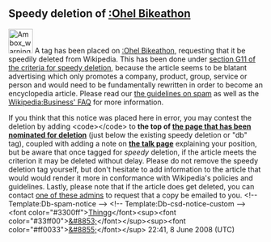 <article id="17845543" title=User talk:Bikeman24>
	<talkpage id="17845543" title="User talk:Bikeman24">

==Speedy deletion of [[:Ohel Bikeathon]]==
[[Image:Ambox warning_pn.svg|48px|left]] A tag has been placed on [[:Ohel Bikeathon]], requesting that it be speedily deleted from Wikipedia. This has been done under [[WP:CSD#G11|section G11 of the criteria for speedy deletion]], because the article seems to be blatant advertising which only promotes a company, product, group, service or person and would need to be fundamentally rewritten in order to become an encyclopedia article. Please read our [[Wikipedia:Spam|the guidelines on spam]] as well as the [[Wikipedia:Business' FAQ]] for more information. 

If you think that this notice was placed here in error, you may contest the deletion by adding &lt;code&gt;{{tl|hangon}}&lt;/code&gt; to '''the top of [[:Ohel Bikeathon|the page that has been nominated for deletion]]''' (just below the existing speedy deletion or &quot;db&quot; tag), coupled with adding a note on '''[[ Talk:Ohel Bikeathon|the talk page]]''' explaining your position, but be aware that once tagged for ''speedy'' deletion, if the article meets the criterion it may be deleted without delay. Please do not remove the speedy deletion tag yourself, but don't hesitate to add information to the article that would would render it more in conformance with Wikipedia's policies and guidelines. Lastly, please note that if the article does get deleted, you can contact [[:Category:Wikipedia administrators who will provide copies of deleted articles|one of these admins]] to request that a copy be emailed to you. &lt;!-- Template:Db-spam-notice --&gt; &lt;!-- Template:Db-csd-notice-custom --&gt; &lt;font color=&quot;#3300ff&quot;&gt;[[User:Thingg|Thingg]]&lt;/font&gt;&lt;sup&gt;&lt;font color=&quot;#33ff00&quot;&gt;[[User talk:Thingg|&amp;#8853;]]&lt;/font&gt;&lt;/sup&gt;&lt;sup&gt;&lt;font color=&quot;#ff0033&quot;&gt;[[Special:Contributions/Thingg|&amp;#8855;]]&lt;/font&gt;&lt;/sup&gt; 22:41, 8 June 2008 (UTC)
	</talkpage>
</article>
